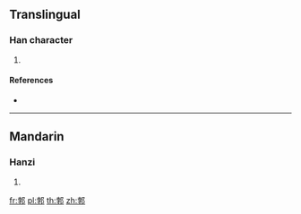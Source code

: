 {{character info/new}}
==Translingual==

===Han character===
{{Han char|rn=163|rad=邑|as=07|sn=10|four=47427|canj=JDNL}}

# {{defn|Han|sort=邑07}}

====References====
* {{Han ref|kx=1272.090|dkj=39439|dj=1771.030|hdz=63772.030|uh=90E3|ud=37091|bh=D3F6|bd=54262}}

----

==Mandarin==

===Hanzi===
{{cmn-hanzi|pin=[[bó]] ([[bo2]]), [[zhí]] ([[zhi2]])|wg=po<sup>2</sup>, chih<sup>2</sup>}}

# {{defn|lang=cmn|sort=邑07}}

[[fr:郣]]
[[pl:郣]]
[[th:郣]]
[[zh:郣]]